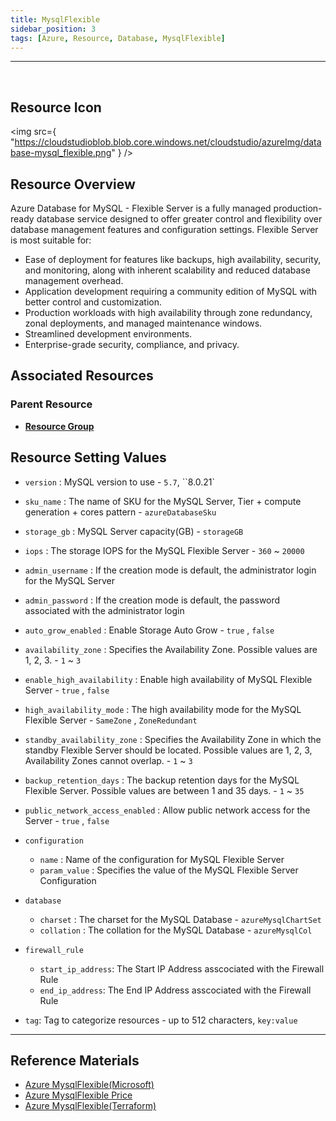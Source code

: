 ```yaml
---
title: MysqlFlexible
sidebar_position: 3
tags: [Azure, Resource, Database, MysqlFlexible]
---
```


<hr />
<br />

## Resource Icon

<img
    src={
        "https://cloudstudioblob.blob.core.windows.net/cloudstudio/azureImg/database-mysql_flexible.png"
    }
/>

## Resource Overview

Azure Database for MySQL - Flexible Server is a fully managed production-ready database service designed to offer greater control and flexibility over database management features and configuration settings. Flexible Server is most suitable for:

- Ease of deployment for features like backups, high availability, security, and monitoring, along with inherent scalability and reduced database management overhead.
- Application development requiring a community edition of MySQL with better control and customization.
- Production workloads with high availability through zone redundancy, zonal deployments, and managed maintenance windows.
- Streamlined development environments.
- Enterprise-grade security, compliance, and privacy.

## Associated Resources

### Parent Resource

-   [**Resource Group**](https://docs.cstudio.app/docs/resource/azure/Base/ResourceGroup)

## Resource Setting Values

-   `version` : MySQL version to use - `5.7`, ``8.0.21`

-   `sku_name` : The name of SKU for the MySQL Server, Tier + compute generation + cores pattern - `azureDatabaseSku`

-   `storage_gb` : MySQL Server capacity(GB) - `storageGB`

-   `iops` : The storage IOPS for the MySQL Flexible Server - `360` ~ `20000`

-   `admin_username` : If the creation mode is default, the administrator login for the MySQL Server

-   `admin_password` : If the creation mode is default, the password associated with the administrator login

-   `auto_grow_enabled` : Enable Storage Auto Grow - `true` , `false`

-   `availability_zone` : Specifies the Availability Zone. Possible values are 1, 2, 3. - `1` ~ `3`

-   `enable_high_availability` : Enable high availability of MySQL Flexible Server - `true` , `false`

-   `high_availability_mode` : The high availability mode for the MySQL Flexible Server - `SameZone` , `ZoneRedundant`

-   `standby_availability_zone` : Specifies the Availability Zone in which the standby Flexible Server should be located. Possible values are 1, 2, 3, Availability Zones cannot overlap. - `1` ~ `3`

-   `backup_retention_days` : The backup retention days for the MySQL Flexible Server. Possible values are between 1 and 35 days. - `1` ~ `35`

-   `public_network_access_enabled` : Allow public network access for the Server - `true` , `false`

-   `configuration`

    -   `name` : Name of the configuration for MySQL Flexible Server
    -   `param_value` : Specifies the value of the MySQL Flexible Server Configuration

-   `database`

    -   `charset` : The charset for the MySQL Database - `azureMysqlChartSet`
    -   `collation` : The collation for the MySQL Database - `azureMysqlCol`

-   `firewall_rule`

    -   `start_ip_address`: The Start IP Address asscociated with the Firewall Rule
    -   `end_ip_address`: The End IP Address asscociated with the Firewall Rule

-   `tag`: Tag to categorize resources - up to 512 characters, `key:value`

---

## Reference Materials

-   [Azure MysqlFlexible(Microsoft)](https://learn.microsoft.com/ko-kr/azure/mysql/flexible-server/overview)
-   [Azure MysqlFlexible Price](https://azure.microsoft.com/ko-kr/pricing/details/mysql/flexible-server/)
-   [Azure MysqlFlexible(Terraform)](https://registry.terraform.io/providers/hashicorp/azurerm/latest/docs/resources/mysql_flexible_server)
